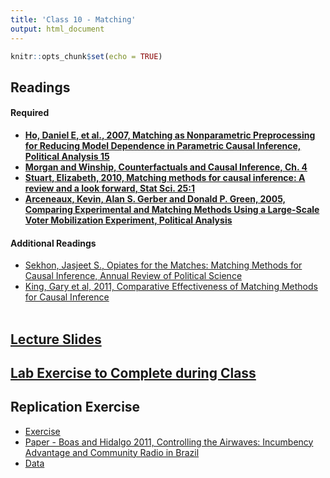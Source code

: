 ```yaml
---
title: 'Class 10 - Matching'
output: html_document
---
```


```r
knitr::opts_chunk$set(echo = TRUE)
```

## Readings
#### Required
- **[Ho, Daniel E, et al., 2007, Matching as Nonparametric Preprocessing for Reducing Model Dependence in Parametric Causal Inference, Political Analysis 15](Classes/Class_10/Readings/Ho et al 2007.pdf)**
- **[Morgan and Winship, Counterfactuals and Causal Inference, Ch. 4](Classes/Class_10/Readings/MW_Ch4.pdf)**
- **[Stuart, Elizabeth, 2010, Matching methods for causal inference: A review and a look forward, Stat Sci. 25:1](Classes/Class_10/Readings/Stuart 2010.pdf)**
- **[Arceneaux, Kevin, Alan S. Gerber and Donald P. Green, 2005, Comparing Experimental and Matching Methods Using a Large-Scale Voter Mobilization Experiment, Political Analysis](Classes/Class_10/Readings/Gerber and Green 2005.pdf)**

#### Additional Readings
- [Sekhon, Jasjeet S., Opiates for the Matches: Matching Methods for Causal Inference, Annual Review of Political Science](Classes/Class_10/Readings/Sekhon 2009.pdf)
- [King, Gary et al, 2011, Comparative Effectiveness of Matching Methods for Causal Inference](Classes/Class_10/Readings/King et al 2011.pdf)
<br> </br>

## [Lecture Slides](Classes/Class_10/Slides_Matching_v1.pdf)

## [Lab Exercise to Complete during Class](Classes/Class_10/Lab_Exercise/Exercise_Matching_v4.pdf)

## Replication Exercise
- [Exercise](Classes/Class_10/Replication/Replication_Matching_v2.pdf)
- [Paper - Boas and Hidalgo 2011, Controlling the Airwaves: Incumbency Advantage and Community Radio in Brazil](Classes/Class_10/Replication/Boas_and_Hidalgo_2011.pdf)
- [Data](Classes/Class_10/Replication/Boas_Hidalgo.csv)

